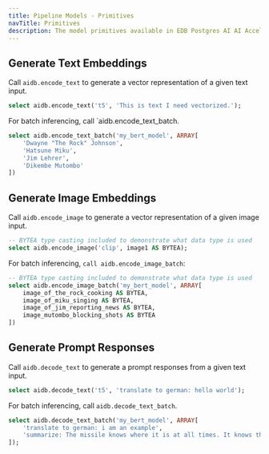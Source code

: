 ```yaml
---
title: Pipeline Models - Primitives
navTitle: Primitives
description: The model primitives available in EDB Postgres AI AI Accelerator Pipelines.
---
```


## Generate Text Embeddings

Call `aidb.encode_text` to generate a vector representation of a given text input.

```sql
select aidb.encode_text('t5', 'This is text I need vectorized.');
```

For batch inferencing, call `aidb.encode_text_batch.

```sql
select aidb.encode_text_batch('my_bert_model', ARRAY[
    'Dwayne "The Rock" Johnson',
    'Hatsune Miku',
    'Jim Lehrer',
    'Dikembe Mutombo'
])
```

## Generate Image Embeddings

Call `aidb.encode_image` to generate a vector representation of a given image input.

```sql
-- BYTEA type casting included to demonstrate what data type is used
select aidb.encode_image('clip', image1 AS BYTEA);
```

For batch inferencing, `call aidb.encode_image_batch`:


```sql
-- BYTEA type casting included to demonstrate what data type is used
select aidb.encode_image_batch('my_bert_model', ARRAY[
    image_of_the_rock_cooking AS BYTEA,
    image_of_miku_singing AS BYTEA,
    image_of_jim_reporting_news AS BYTEA,
    image_mutombo_blocking_shots AS BYTEA
])
```

## Generate Prompt Responses

Call `aidb.decode_text` to generate a prompt responses from a given text input.

```sql
select aidb.decode_text('t5', 'translate to german: hello world');
```

For batch inferencing, call `aidb.decode_text_batch`.

```sql
select aidb.decode_text_batch('my_bert_model', ARRAY[
    'translate to german: i am an example',
    'summarize: The missile knows where it is at all times. It knows this because it knows where it isn''t. By subtracting where it is from where it isn''t, or where it isn''t from where it is (whichever is greater), it obtains a difference, or deviation. The guidance subsystem uses deviations to generate corrective commands to drive the missile from a position where it is to a position where it isn''t, and arriving at a position where it wasn''t, it now is.'
]);
```
